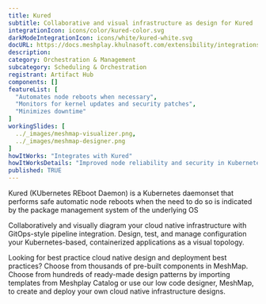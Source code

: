 ```yaml
---
title: Kured
subtitle: Collaborative and visual infrastructure as design for Kured
integrationIcon: icons/color/kured-color.svg
darkModeIntegrationIcon: icons/white/kured-white.svg
docURL: https://docs.meshplay.khulnasoft.com/extensibility/integrations/kured
description: 
category: Orchestration & Management
subcategory: Scheduling & Orchestration
registrant: Artifact Hub
components: []
featureList: [
  "Automates node reboots when necessary",
  "Monitors for kernel updates and security patches",
  "Minimizes downtime"
]
workingSlides: [
  ../_images/meshmap-visualizer.png,
  ../_images/meshmap-designer.png
]
howItWorks: "Integrates with Kured"
howItWorksDetails: "Improved node reliability and security in Kubernetes"
published: TRUE
---
```

<p>
Kured (KUbernetes REboot Daemon) is a Kubernetes daemonset that performs safe automatic node reboots when the need to do so is indicated by the package management system of the underlying OS
</p>
<p>
    Collaboratively and visually diagram your cloud native infrastructure with GitOps-style pipeline integration. Design, test, and manage configuration your Kubernetes-based, containerized applications as a visual topology.
</p>
<p>
    Looking for best practice cloud native design and deployment best practices? Choose from thousands of pre-built components in MeshMap. Choose from hundreds of ready-made design patterns by importing templates from Meshplay Catalog or use our low code designer, MeshMap, to create and deploy your own cloud native infrastructure designs.
</p>
